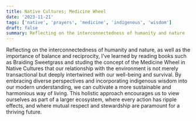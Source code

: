```yaml
---
title: Native Cultures; Medicine Wheel
date: '2023-11-21'
tags: ['native', 'prayers', 'medicine', 'indigenous', 'wisdom']
draft: false
summary: Reflecting on the interconnectedness of humanity and nature
---
```


Reflecting on the interconnectedness of humanity and nature, as well as the importance of balance and reciprocity, I've learned by reading books such as Braiding Sweetgrass and studing the concept of the Medicine Wheel in Native Cultures that our relationship with the environment is not merely transactional but deeply intertwined with our well-being and survival. By embracing diverse perspectives and incorporating indigenous wisdom into our modern understanding, we can cultivate a more sustainable and harmonious way of living. This holistic approach encourages us to view ourselves as part of a larger ecosystem, where every action has ripple effects, and where mutual respect and stewardship are paramount for a thriving future.
